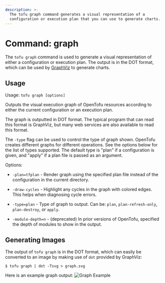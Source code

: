```yaml
---
description: >-
  The tofu graph command generates a visual representation of a
  configuration or execution plan that you can use to generate charts.
---
```


# Command: graph

The `tofu graph` command is used to generate a visual
representation of either a configuration or execution plan.
The output is in the DOT format, which can be used by
[GraphViz](http://www.graphviz.org) to generate charts.

## Usage

Usage: `tofu graph [options]`

Outputs the visual execution graph of OpenTofu resources according to
either the current configuration or an execution plan.

The graph is outputted in DOT format. The typical program that can
read this format is GraphViz, but many web services are also available
to read this format.

The `-type` flag can be used to control the type of graph shown. OpenTofu
creates different graphs for different operations. See the options below
for the list of types supported. The default type is "plan" if a
configuration is given, and "apply" if a plan file is passed as an
argument.

Options:

* `-plan=tfplan`    - Render graph using the specified plan file instead of the
  configuration in the current directory.

* `-draw-cycles`    - Highlight any cycles in the graph with colored edges.
  This helps when diagnosing cycle errors.

* `-type=plan`      - Type of graph to output. Can be: `plan`, `plan-refresh-only`, `plan-destroy`, or `apply`.

* `-module-depth=n` - (deprecated) In prior versions of OpenTofu, specified the
  depth of modules to show in the output.

## Generating Images

The output of `tofu graph` is in the DOT format, which can
easily be converted to an image by making use of `dot` provided
by GraphViz:

```shellsession
$ tofu graph | dot -Tsvg > graph.svg
```

Here is an example graph output:
![Graph Example](../../images/graph-example.png)
